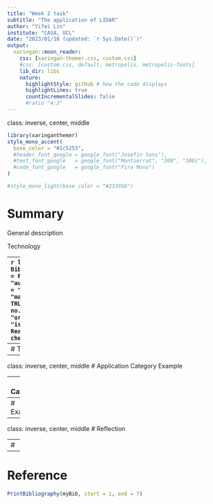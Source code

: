 ```yaml
---
title: "Week 2 task"
subtitle: "The application of LIDAR"
author: "Yifei Lin"
institute: "CASA, UCL"
date: "2023/01/18 (updated: `r Sys.Date()`)"
output:
  xaringan::moon_reader:
    css: [xaringan-themer.css, custom.css]
    #css: [custom.css, default, metropolis, metropolis-fonts]
    lib_dir: libs
    nature:
      highlightStyle: github # how the code displays
      highlightLines: true
      countIncrementalSlides: false
      #ratio "4:3" 
---
```

class: inverse, center, middle
```r
library(xaringanthemer)
style_mono_accent(
  base_color = "#1c5253",
  #header_font_google = google_font("Josefin Sans"),
  #text_font_google   = google_font("Montserrat", "300", "300i"),
  #code_font_google   = google_font("Fira Mono")
)

#style_mono_light(base_color = "#23395b")
```


# Summary

General description

Technology

---
```r
library(RefManageR)
BibOptions(check.entries = FALSE,
           bib.style = "authoryear",
           cite.style = "authoryear",
           style = "markdown",
           hyperlink = TRUE,
           dashed = FALSE,
           no.print.fields=c("doi", "url", "urldate", "issn"))
myBib <- ReadBib("./Library.bib", check = FALSE)
```

# General description 
**LiDAR**: an acronym of "**L**aser **I**maging, **D**etection, **A**nd **R**anging"

.pull-left[
* A method for determining ranges by targeting an object or a surface with a laser and measuring the time for the reflected light to return to the receiver `r Citep(myBib, "shan2018")`. 

* Use ultraviolet, visible, or near infrared light

* Advantages: target a **wide range of materials** `r Citep(myBib,"cracknell2007")` with **high resolution**

]

.pull-right[
```r
knitr::include_graphics('img/Lidar.jpg')
```

.small[Leica terrestrial lidar scanner (TLS). Source: [David Monniaux](https://en.wikipedia.org/wiki/File:Lidar_P1270901.jpg)]
]

---
# Technology



---
class: inverse, center, middle
# Application
Category
Example

---
# Category


---
# Example



---
class: inverse, center, middle
# Reflection


---
# 



---
# Reference

```r
PrintBibliography(myBib, start = 1, end = 7)
```

